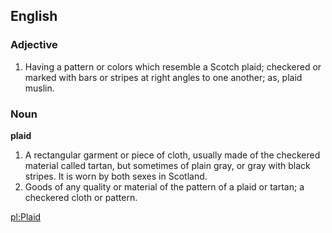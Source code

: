 ==English==
===Adjective===
#Having a pattern or colors which resemble a Scotch plaid; checkered or marked with bars or stripes at right angles to one another; as, plaid muslin.

===Noun===
'''plaid'''
#A rectangular garment or piece of cloth, usually made of the checkered material called tartan, but sometimes of plain gray, or gray with black stripes. It is worn by both sexes in Scotland.
#Goods of any quality or material of the pattern of a plaid or tartan; a checkered cloth or pattern.

[[pl:Plaid]]